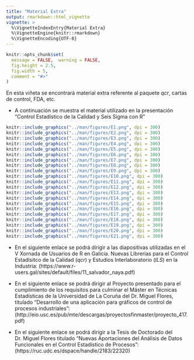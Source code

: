 ```yaml
---
title: "Material Extra"
output: rmarkdown::html_vignette
vignette: >
  %\VignetteIndexEntry{Material Extra}
  %\VignetteEngine{knitr::rmarkdown}
  %\VignetteEncoding{UTF-8}
---
```


```r
knitr::opts_chunk$set(
  message = FALSE,  warning = FALSE,
  fig.height = 2.5,
  fig.width = 5,
  comment = "#>"
)
```

En esta viñeta se encontrará material extra referente al paquete *qcr*, cartas de control, FDA, etc.

* A continuación se muestra el material utilizado en la presentación "Control Estadístico de la Calidad y Seis Sigma con R"

```r
knitr::include_graphics("../man/figures/E1.png", dpi = 300)
knitr::include_graphics("../man/figures/E2.png", dpi = 300)
knitr::include_graphics("../man/figures/E3.png", dpi = 300)
knitr::include_graphics("../man/figures/E4.png", dpi = 300)
knitr::include_graphics("../man/figures/E5.png", dpi = 300)
knitr::include_graphics("../man/figures/E6.png", dpi = 300)
knitr::include_graphics("../man/figures/E7.png", dpi = 300)
knitr::include_graphics("../man/figures/E8.png", dpi = 300)
knitr::include_graphics("../man/figures/E9.png", dpi = 300)
knitr::include_graphics("../man/figures/E10.png", dpi = 300)
knitr::include_graphics("../man/figures/E11.png", dpi = 300)
knitr::include_graphics("../man/figures/E12.png", dpi = 300)
knitr::include_graphics("../man/figures/E13.png", dpi = 300)
knitr::include_graphics("../man/figures/E14.png", dpi = 300)
knitr::include_graphics("../man/figures/E15.png", dpi = 300)
knitr::include_graphics("../man/figures/E16.png", dpi = 300)
knitr::include_graphics("../man/figures/E17.png", dpi = 300)
knitr::include_graphics("../man/figures/E18.png", dpi = 300)
knitr::include_graphics("../man/figures/E19.png", dpi = 300)
knitr::include_graphics("../man/figures/E20.png", dpi = 300)
knitr::include_graphics("../man/figures/E21.png", dpi = 300)
```


* En el siguiente enlace se podrá dirigir a las diapositivas utilizadas en el V Xornada de Usuarios
de R en Galicia. Nuevas Librerias para el Control Estadísitco de la Calidad (*qcr*) y Estudios Interlaboratorio (*ILS*) en la Industria:   (https://www.r-users.gal/sites/default/files/11_salvador_naya.pdf)

* En el siguiente enlace se podrá dirigir al Proyecto presentado para el cumplimiento de los requisitos para culminar el Máster en Técnicas Estadísticas de la Universidad de La Coruña del Dr. Miguel Flores, titulado "Desarrollo de una aplicación para gráficos de control de procesos industriales": (http://eio.usc.es/pub/mte/descargas/proyectosfinmaster/proyecto_417.pdf)

* En el siguiente enlace se podrá dirigir a la Tesis de Doctorado del Dr. Miguel Flores titulado "Nuevas Aportaciones del Análisis de Datos Funcionales en el Control Estadístico de Procesos": (https://ruc.udc.es/dspace/handle/2183/22320)